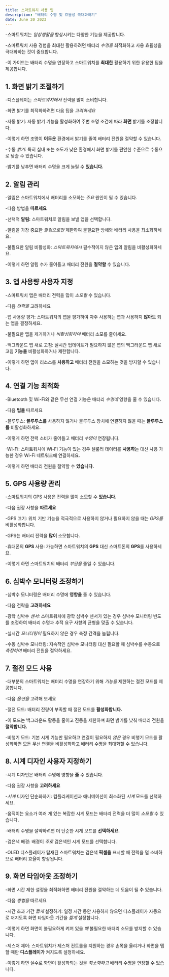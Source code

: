 ```yaml
---
title: 스마트워치 사용 팁
description: "배터리 수명 및 효율성 극대화하기"
date: June 20 2023
---
```



-스마트워치는 _일상생활을_ 향상시키는 다양한 기능을 제공합니다. 


-스마트워치 사용 경험을 최대한 활용하려면 배터리 _수명을_ 최적화하고 사용 효율성을 극대화하는 것이 중요합니다. 


-이 가이드는 배터리 수명을 연장하고 스마트워치를 **최대한** 활용하기 위한 유용한 팁을 제공합니다.

## 1. 화면 밝기 조절하기
-디스플레이는 _스마트워치에서_ 전력을 많이 소비합니다. 


-화면 밝기를 최적화하려면 다음 팁을 _고려하세요_

-자동 밝기: 자동 밝기 기능을 활성화하여 주변 조명 조건에 따라 **화면** 밝기를 조정합니다. 


-이렇게 하면 조명이 **어두운** 환경에서 밝기를 줄여 배터리 전원을 절약할 수 있습니다.

-수동 _밝기:_ 특히 실내 또는 조도가 낮은 환경에서 화면 밝기를 편안한 수준으로 수동으로 낮출 수 있습니다. 


-밝기를 낮추면 배터리 수명을 크게 늘릴 수 **있습니다.**

## 2. 알림 관리
-알림은 스마트워치에서 배터리를 소모하는 _주요_ 원인이 될 수 있습니다. 


-다음 방법을 **따르세요**

-선택적 **알림:** 스마트워치로 알림을 보낼 앱을 선택합니다. 


-알림을 가장 중요한 _알림으로만_ 제한하여 불필요한 방해와 배터리 사용을 최소화하세요.

-불필요한 알림 비활성화: _스마트워치에서_ 필수적이지 않은 앱의 알림을 비활성화하세요. 


-이렇게 하면 알림 수가 줄어들고 배터리 전원을 **절약할** 수 있습니다.

## 3. 앱 사용량 사용자 지정
-스마트워치 앱은 배터리 전력을 많이 _소모할_ 수 있습니다. 


-다음 _전략을_ 고려하세요

-앱 사용량 평가: 스마트워치의 앱을 평가하여 자주 사용하는 앱과 사용하지 **않아도** 되는 앱을 결정하세요. 


-불필요한 앱을 제거하거나 _비활성화하여_ 배터리 소모를 줄이세요.

-백그라운드 앱 새로 고침: 실시간 업데이트가 필요하지 않은 앱의 백그라운드 앱 새로 고침 **기능을** 비활성화하거나 제한합니다. 


-이렇게 하면 앱이 리소스를 **사용하고** 배터리 전원을 소모하는 것을 방지할 수 있습니다.

## 4. 연결 기능 최적화
-Bluetooth 및 Wi-Fi와 같은 무선 연결 기능은 배터리 _수명에_ 영향을 줄 수 있습니다. 


-다음 **팁을** 따르세요

-블루투스: **블루투스를** 사용하지 않거나 블루투스 장치에 연결하지 않을 때는 **블루투스를** 비활성화하세요. 


-이렇게 하면 전력 소비가 줄어들고 배터리 _수명이_ 연장됩니다.

-Wi-Fi: 스마트워치에 Wi-Fi 기능이 있는 경우 셀룰러 데이터를 **사용하는** 대신 사용 가능한 경우 Wi-Fi 네트워크에 연결하세요. 


-이렇게 하면 배터리 전원을 절약할 수 **있습니다.**

## 5. GPS 사용량 관리
-스마트워치의 GPS 사용은 전력을 많이 소모할 수 **있습니다.** 

-다음 권장 사항을 **따르세요**

-GPS 끄기: 위치 기반 기능을 적극적으로 사용하지 않거나 필요하지 않을 때는 _GPS를_ 비활성화합니다. 


-GPS는 배터리 전력을 **많이** 소모합니다.

-휴대폰의 **GPS** 사용: 가능하면 스마트워치의 **GPS** 대신 스마트폰의 **GPS**를 사용하세요. 


-이렇게 하면 스마트워치의 배터리 _부담을_ 줄일 수 있습니다.

## 6. 심박수 모니터링 조정하기
-심박수 모니터링은 배터리 수명에 **영향을** 줄 수 있습니다. 


-다음 전략을 **고려하세요**

-광학 심박수 _센서:_ 스마트워치에 광학 심박수 센서가 있는 경우 심박수 모니터링 빈도를 조정하여 배터리 수명과 추적 요구 사항의 균형을 맞출 수 있습니다. 


-실시간 _모니터링이_ 필요하지 않은 경우 측정 간격을 늘립니다.

-수동 심박수 모니터링: 지속적인 심박수 모니터링 대신 필요할 때 심박수를 수동으로 _측정하여_ 배터리 전원을 절약하세요.

## 7. 절전 모드 사용
-대부분의 스마트워치는 배터리 수명을 연장하기 위해 _기능을_ 제한하는 절전 모드를 제공합니다. 


-다음 _옵션을_ 고려해 보세요

-절전 모드: 배터리 잔량이 부족할 때 절전 모드를 **활성화합니다.** 

-이 모드는 백그라운드 활동을 줄이고 진동을 제한하며 화면 밝기를 낮춰 배터리 전원을 **절약합니다.**

-비행기 모드: 기본 시계 기능만 필요하고 연결이 필요하지 _않은_ 경우 비행기 모드를 활성화하면 모든 무선 연결을 비활성화하고 배터리 수명을 최대화할 수 있습니다.

## 8. 시계 디자인 사용자 지정하기
-시계 디자인은 배터리 수명에 영향을 **줄** 수 있습니다. 


-다음 권장 사항을 **고려하세요**

-_시계_ 디자인 단순화하기: 컴플리케이션과 애니메이션이 최소화된 _시계_ 모드를 선택하세요. 


-움직이는 요소가 여러 개 있는 복잡한 시계 모드는 배터리 전력을 더 많이 _소모할_ 수 있습니다. 


-배터리 수명을 절약하려면 더 단순한 시계 모드를 **선택하세요.**

-검은색 배경: 배경이 _주로_ 검은색인 시계 모드를 선택합니다. 


-OLED 디스플레이가 탑재된 스마트워치는 검은색 **픽셀을** 표시할 때 전력을 덜 소비하므로 배터리 효율이 향상됩니다.

## 9. 화면 타임아웃 조정하기
-화면 시간 제한 설정을 최적화하면 배터리 전원을 절약하는 데 도움이 될 **수** 있습니다. 


-다음 _방법을_ 따르세요

-시간 초과 기간 _짧게_ 설정하기: 일정 시간 동안 사용하지 않으면 디스플레이가 자동으로 꺼지도록 화면 타임아웃 기간을 _짧게_ 설정합니다. 


-이렇게 하면 화면이 불필요하게 켜져 있을 _때_ 불필요한 배터리 소모를 방지할 수 있습니다.

-제스처 제어: 스마트워치가 제스처 컨트롤을 지원하는 경우 손목을 올리거나 화면을 탭할 때만 **디스플레이가** 켜지도록 설정하세요. 


-이렇게 하면 실수로 화면이 활성화되는 것을 _최소화하고_ 배터리 수명을 연장할 수 있습니다.